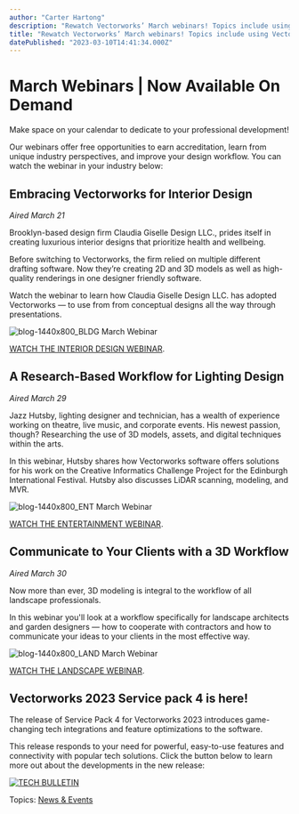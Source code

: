 ```yaml
---
author: "Carter Hartong"
description: "Rewatch Vectorworks’ March webinars! Topics include using Vectorworks for interior design, research-based lighting design, and the power of 3D models."
title: "Rewatch Vectorworks’ March webinars! Topics include using Vectorworks for interior design, research-based lighting design, and the power of 3D models." 
datePublished: "2023-03-10T14:41:34.000Z"
---
```

# March Webinars | Now Available On Demand

Make space on your calendar to dedicate to your professional development!

Our webinars offer free opportunities to earn accreditation, learn from unique industry perspectives, and improve your design workflow. You can watch the webinar in your industry below:

## Embracing Vectorworks for Interior Design 

_Aired March 21_

Brooklyn-based design firm Claudia Giselle Design LLC., prides itself in creating luxurious interior designs that prioritize health and wellbeing.

Before switching to Vectorworks, the firm relied on multiple different drafting software. Now they’re creating 2D and 3D models as well as high-quality renderings in one designer friendly software.

Watch the webinar to learn how Claudia Giselle Design LLC. has adopted Vectorworks — to use from from conceptual designs all the way through presentations.

![blog-1440x800_BLDG March Webinar](https://blog.vectorworks.net/hs-fs/hubfs/Blog%20Images/230310_March%20Webinars%20LP%20Blog/blog-1440x800_BLDG%20March%20Webinar.png?width=1440&height=800&name=blog-1440x800_BLDG%20March%20Webinar.png)

[WATCH THE INTERIOR DESIGN WEBINAR](https://university.vectorworks.net/course/view.php?id=2532).

## A Research-Based Workflow for Lighting Design

_Aired March 29_

Jazz Hutsby, lighting designer and technician, has a wealth of experience working on theatre, live music, and corporate events. His newest passion, though? Researching the use of 3D models, assets, and digital techniques within the arts.

In this webinar, Hutsby shares how Vectorworks software offers solutions for his work on the Creative Informatics Challenge Project for the Edinburgh International Festival. Hutsby also discusses LiDAR scanning, modeling, and MVR.

![blog-1440x800_ENT March Webinar](https://blog.vectorworks.net/hs-fs/hubfs/Blog%20Images/230310_March%20Webinars%20LP%20Blog/blog-1440x800_ENT%20March%20Webinar.png?width=1440&height=800&name=blog-1440x800_ENT%20March%20Webinar.png)

[WATCH THE ENTERTAINMENT WEBINAR](https://university.vectorworks.net/course/view.php?id=2547).

## Communicate to Your Clients with a 3D Workflow

_Aired March 30_

Now more than ever, 3D modeling is integral to the workflow of all landscape professionals.

In this webinar you'll look at a workflow specifically for landscape architects and garden designers — how to cooperate with contractors and how to communicate your ideas to your clients in the most effective way.

![blog-1440x800_LAND March Webinar](https://blog.vectorworks.net/hs-fs/hubfs/Blog%20Images/230310_March%20Webinars%20LP%20Blog/blog-1440x800_LAND%20March%20Webinar.png?width=1440&height=800&name=blog-1440x800_LAND%20March%20Webinar.png)

[WATCH THE LANDSCAPE WEBINAR](https://university.vectorworks.net/course/view.php?id=2548).

## Vectorworks 2023 Service pack 4 is here!

The release of Service Pack 4 for Vectorworks 2023 introduces game-changing tech integrations and feature optimizations to the software.

This release responds to your need for powerful, easy-to-use features and connectivity with popular tech solutions. Click the button below to learn more out about the developments in the new release:

[![TECH BULLETIN](https://no-cache.hubspot.com/cta/default/3018241/fbf5640d-6eb7-4755-aae3-d90fff74fa63.png)](https://cta-redirect.hubspot.com/cta/redirect/3018241/fbf5640d-6eb7-4755-aae3-d90fff74fa63) 

 Topics: [News & Events](https://blog.vectorworks.net/topic/news-events) 

 